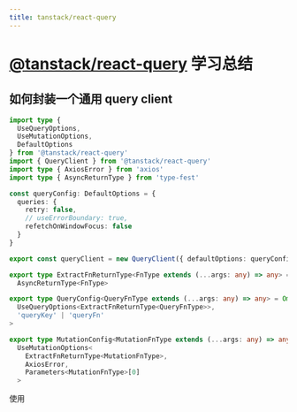 ```yaml
---
title: tanstack/react-query
---
```


# [@tanstack/react-query](https://tanstack.com/query/latest/docs/framework/react/overview) 学习总结

## 如何封装一个通用 query client

```ts {{title: "libs/react-query.ts"}}
import type {
  UseQueryOptions,
  UseMutationOptions,
  DefaultOptions
} from '@tanstack/react-query'
import { QueryClient } from '@tanstack/react-query'
import type { AxiosError } from 'axios'
import type { AsyncReturnType } from 'type-fest'

const queryConfig: DefaultOptions = {
  queries: {
    retry: false,
    // useErrorBoundary: true,
    refetchOnWindowFocus: false
  }
}

export const queryClient = new QueryClient({ defaultOptions: queryConfig })

export type ExtractFnReturnType<FnType extends (...args: any) => any> =
  AsyncReturnType<FnType>

export type QueryConfig<QueryFnType extends (...args: any) => any> = Omit<
  UseQueryOptions<ExtractFnReturnType<QueryFnType>>,
  'queryKey' | 'queryFn'
>

export type MutationConfig<MutationFnType extends (...args: any) => any> =
  UseMutationOptions<
    ExtractFnReturnType<MutationFnType>,
    AxiosError,
    Parameters<MutationFnType>[0]
  >
```

使用
